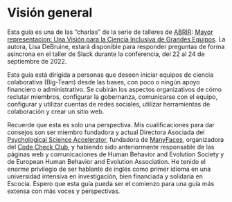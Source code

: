 # Visión general {-}

Esta guía es una de las "charlas" de la serie de talleres de [ABRIR](https://abrirpsy.org): [Mayor representacion: Una Visión para la Ciencia Inclusiva de Grandes Equipos](https://abrirpsy.org/program-updated-increased-representation-workshop-series/). La autora, Lisa DeBruine, estará disponible para responder preguntas de forma asíncrona en el taller de Slack durante la conferencia, del 22 al 24 de septiembre de 2022.

Esta guía está dirigida a personas que deseen iniciar equipos de ciencia colaborativa (Big-Team) desde las bases, con poco o ningún apoyo financiero o administrativo. Se cubirán los aspectos organizativos de cómo reclutar miembros, configurar la gobernanza, comunicarse con el equipo, configurar y utilizar cuentas de redes sociales, utilizar herramientas de colaboración y crear un sitio web.

Recuerde que esta es solo una perspectiva. Mis cualificaciones para dar consejos son ser miembro fundadora y actual Directora Asociada del [Psychological Science Accelerator](https://psysciacc.org), fundadora de [ManyFaces](https://manyfaces.team/), organizadora del [Code Check Club](https://github.com/code-check-club), y habiendo sido anteriormente responsable de las páginas web y comunicaciones de Human Behavior and Evolution Society y de European Human Behavior and Evolution Association. He tenido el enorme privilegio de ser hablante de inglés como primer idioma en una universidad intensiva en investigación, bien financiada y solidaria en Escocia. Espero que esta guía pueda ser el comienzo para una guía más extensa con más voces y perspectivas.


